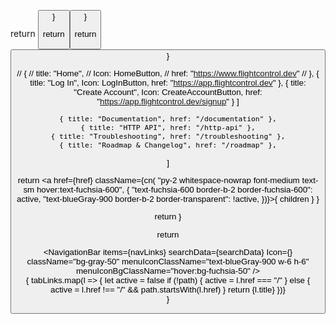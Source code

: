 
  return <Button title="Home" href="https://www.flightcontrol.dev" transparent />
}

  return <Button title="Dashboard" href="https://app.flightcontrol.dev" transparent />
}

  return <Button title="Create Account"  href="https://app.flightcontrol.dev/signup" />
}

  // {
  //     title: "Home",
  //     Icon: HomeButton,
  //     href: "https://www.flightcontrol.dev"
  //   },
    {
      title: "Log In",
      Icon: LogInButton,
      href: "https://app.flightcontrol.dev"
    },
    {
      title: "Create Account",
      Icon: CreateAccountButton,
      href: "https://app.flightcontrol.dev/signup"
    }
  ]
  
    { title: "Documentation", href: "/documentation" },
    { title: "HTTP API", href: "/http-api" },
    { title: "Troubleshooting", href: "/troubleshooting" },
    { title: "Roadmap & Changelog", href: "/roadmap" },
  ]

  return <a
    href={href}
    className={cn(
      "py-2 whitespace-nowrap font-medium text-sm hover:text-fuchsia-600", {
        "text-fuchsia-600 border-b-2 border-fuchsia-600": active,
        "text-blueGray-900 border-b-2 border-transparent": !active,
      })}>{ children }</a>
}

  return <a href="/"><LogoWithText /></a>
}

  return <div className="flex flex-col bg-gray-50 border-b border-blueGray-100">
      <NavigationBar
        items={navLinks}
        searchData={searchData}
        Icon={<IconWithLink />}
        className="bg-gray-50"
        menuIconClassName="text-blueGray-900 w-6 h-6"
        menuIconBgClassName="hover:bg-fuchsia-50"
      />
      <div className="flex-grow" />
      <div className="px-6 flex flex-row items-center gap-8 overflow-x-auto hiddenScrollbar z-0">
        { tabLinks.map(l => {
          let active = false
          if (!path) {
            active = l.href === "/"
          } else {
            active = l.href !== "/" && path.startsWith(l.href)
          }
          return <Tab
              active={active}
              href={l.href}>
                {l.title}
              </Tab>
        })}
      </div>
    </div>
}

<TabbedNavbar />